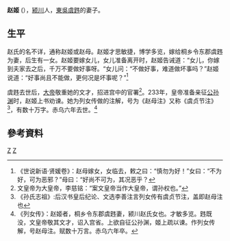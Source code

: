{{otheruses|赵姬 (消歧义)}}
'''赵姬''' ({{bd|？年||243年||Z}}），[[颍川郡|颍川]]人，[[東吳|東吳]][[虞韪|虞韪]]的妻子。

==生平==
赵氏的名不详，通称赵姬或赵母。赵姬才思敏捷，博学多览，嫁给桐乡令东郡虞韪为妻，后生有一女。赵姬要嫁女儿，女儿准备离开时，赵姬告诫道：“女儿，你嫁到夫家去之后，千万不要做好事呀。“女儿问：“不做好事，难道做坏事吗？”赵姬说道：“好事尚且不能做，更何况是坏事呢？”<ref>《世说新语·贤媛卷》：赵母嫁女，女临去，敕之曰：“慎勿为好！”女曰：“不为好，可为恶邪？”母曰：“好尚不可为，其况恶乎？</ref>

虞韪去世后，[[孙权|大帝]]敬重她的文才，招进宫中的官署<ref>文皇帝为大皇帝，李慈铭：“案文皇帝当作大皇帝，谓孙权也。”</ref>。233年，皇帝准备亲征[[公孙渊|公孙渊]]时，赵姬上书劝谏。她为列女传做的注解，号为《赵母注》又称《虞贞节注》 <ref>《孙氏志祖》:后汉书皇后纪论、文选李善注言列女传有虞贞节注，盖即赵母注也</ref>，有数十万字。赤乌六年去世。<ref>《列女传》：赵姬者，桐乡令东郡虞韪妻，颍川赵氏女也。才敏多览。韪既没，文皇帝敬其文才，诏入宫省。上欲自征公孙渊，姬上疏以谏。作列女传解，号赵母注。赋数十万言。赤乌六年卒。</ref>


==參考資料==
[[Category:趙姓|Z]]
[[Category:東吳女性人物|Z]]